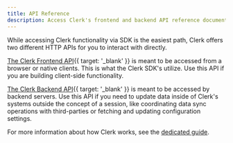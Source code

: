 ```yaml
---
title: API Reference
description: Access Clerk's frontend and backend API reference documentation.
---
```


While accessing Clerk functionality via SDK is the easiest path, Clerk offers two different HTTP APIs for you to interact with directly.

[The Clerk Frontend API](/docs/reference/frontend-api){{ target: '_blank' }} is meant to be accessed from a browser or native clients. This is what the Clerk SDK's utilize. Use this API if you are building client-side functionality.

[The Clerk Backend API](/docs/reference/backend-api){{ target: '_blank' }} is meant to be accessed by backend servers. Use this API if you need to update data inside of Clerk's systems outside the concept of a session, like coordinating data sync operations with third-parties or fetching and updating configuration settings.

For more information about how Clerk works, see the [dedicated guide](/docs/guides/how-clerk-works/overview).
